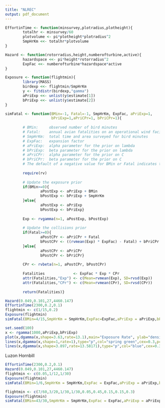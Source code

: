 ```yaml
---
title: "NLREC"
output: pdf_document
---
```


```r
EffortinTime <- function(minsurvey,plotradius,plotheight){
        totalhr <- minsurvey/60
        plotvolume <- pi*plotheight*plotradius^2
        SmpHrKm <<- totalhr*plotvolume
}

Hazard <- function(rotorradius,height,numberofturbine,active){
        hazardspace <<- pi*height*rotorradius^2
        ExpFac <<- numberofturbine*hazardspace*active
}

Exposure <- function(flightmin){
        library(MASS)
        birdexp <<- flightmin/SmpHrKm
        y <- fitdistr(birdexp,"gamma")
        aPriExp <<- unlist(y$estimate[1])
        bPriExp <<- unlist(y$estimate[2])
}

simFatal <- function(BMin=-1, Fatal=-1, SmpHrKm, ExpFac, aPriExp=1,
                     bPriExp=1,aPriCPr=1, bPriCPr=1){
        
        # BMin:     observed number of bird minutes
        # Fatal:    annual avian fatalities on an operational wind facility
        # SmpHrKm:  total time and area surveyed for bird minutes
        # ExpFac:   expansion factor
        # aPriExp:  alpha parameter for the prior on lambda
        # bPriExp:  beta parameter for the prior on lambda
        # aPriCPr:  alpha parameter for the prior on C
        # bPriCPr:  beta parameter for the prior on C
        # The default of a negative value for BMin or Fatal indicates that no data were collected for those model inputs
        
        require(rv)
        
        # Update the exposure prior 
        if(BMin>=0){
                aPostExp <- aPriExp + BMin
                bPostExp <- bPriExp + SmpHrKm
        }else{
                aPostExp <- aPriExp
                bPostExp <- bPriExp}
        
        Exp <- rvgamma(n=1, aPostExp, bPostExp)
        
        # Update the collisions prior
        if(Fatal>=0){
                aPostCPr <- aPriCPr + Fatal
                bPostCPr <- ((rvmean(Exp) * ExpFac) - Fatal) + bPriCPr
        }else{
                aPostCPr <- aPriCPr
                bPostCPr <- bPriCPr}
        
        CPr <- rvbeta(n=1, aPostCPr, bPostCPr)
        
        Fatalities             <- ExpFac * Exp * CPr
        attr(Fatalities,"Exp") <- c(Mean=rvmean(Exp), SD=rvsd(Exp))
        attr(Fatalities,"CPr") <- c(Mean=rvmean(CPr), SD=rvsd(CPr))
        
        return(Fatalities)}

Hazard(0.049,0.101,27,4460.147)
EffortinTime(2300,0.2,0.1)
flightmin <- c(1/15,0.2)
Exposure(flightmin)
simFatal(BMin=4/15,SmpHrKm = SmpHrKm,ExpFac=ExpFac,aPriExp = aPriExp,bPriExp = bPriExp)

set.seed(100)
x <- rgamma(1000,aPriExp,bPriExp)
plot(x,dgamma(x,shape=3.63,rate=13.1),main="Exposure Rate", ylab="density",xlab="bird exposure", type="p",col="dark red",cex=0.3,pch=16)
lines(x,dgamma(x,shape=1,rate=1),type="p",col="spring green",cex=0.3,pch=16)
lines(x,dgamma(x,shape=3.897,rate=13.58171),type="p",col="blue",cex=0.3,pch=16)
```


Luzon Hornbill

```r
EffortinTime(2300,0.2,0.1)
Hazard(0.049,0.101,27,4460.147)
flightmin <- c(0.05,1/12,1/30)
Exposure(flightmin)
simFatal(BMin=1/6,SmpHrKm = SmpHrKm,ExpFac = ExpFac,aPriExp = aPriExp,bPriExp = bPriExp)
```

```r
flightmin <- c(7/60,3/20,1/30,1/30,0.05,0.45,0.15,0.15,0.3)
Exposure(flightmin)
simFatal(BMin=43/30,SmpHrKm = SmpHrKm,ExpFac = ExpFac,aPriExp = aPriExp,bPriExp = bPriExp)
```
